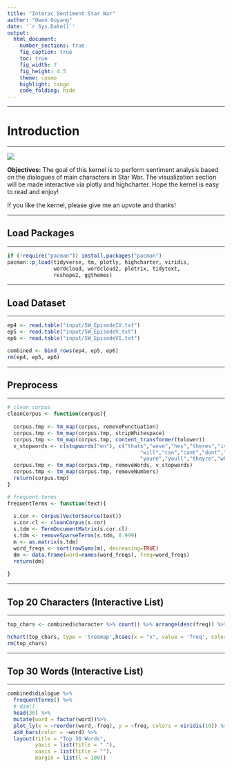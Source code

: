 ```yaml
---
title: "Interac Sentiment Star War"
author: "Owen Ouyang"
date: '`r Sys.Date()`'
output:
  html_document:
    number_sections: true
    fig_caption: true
    toc: true
    fig_width: 7
    fig_height: 4.5
    theme: cosmo
    highlight: tango
    code_folding: hide
---
```


******
# Introduction
******


<img src="https://unsplash.com/photos/x3Km92FjrpY/download?force=true">


**Objectives:** The goal of this kernel is to perform sentiment analysis based on the dialogues of main characters in Star War. The visualization section will be made interactive via plotly and highcharter. Hope the kernel is easy to read and enjoy!


If you like the kernel, please give me an upvote and thanks!


******
## Load Packages
******


```r
if (!require("pacman")) install.packages("pacman")
pacman::p_load(tidyverse, tm, plotly, highcharter, viridis, 
               wordcloud, wordcloud2, plotrix, tidytext,
               reshape2, ggthemes)
```


******
## Load Dataset
******


```r
ep4 <- read.table("input/SW_EpisodeIV.txt")
ep5 <- read.table("input/SW_EpisodeV.txt")
ep6 <- read.table("input/SW_EpisodeVI.txt")

combined <- bind_rows(ep4, ep5, ep6)
rm(ep4, ep5, ep6)

```


******
## Preprocess
******


```r
# clean corpus
cleanCorpus <- function(corpus){
  
  corpus.tmp <- tm_map(corpus, removePunctuation)
  corpus.tmp <- tm_map(corpus.tmp, stripWhitespace)
  corpus.tmp <- tm_map(corpus.tmp, content_transformer(tolower))
  v_stopwords <- c(stopwords("en"), c("thats","weve","hes","theres","ive","im",
                                           "will","can","cant","dont","youve","us",
                                           "youre","youll","theyre","whats","didnt"))
  corpus.tmp <- tm_map(corpus.tmp, removeWords, v_stopwords)
  corpus.tmp <- tm_map(corpus.tmp, removeNumbers)
  return(corpus.tmp)
}

# frequent terms 
frequentTerms <- function(text){
  
  s.cor <- Corpus(VectorSource(text))
  s.cor.cl <- cleanCorpus(s.cor)
  s.tdm <- TermDocumentMatrix(s.cor.cl)
  s.tdm <- removeSparseTerms(s.tdm, 0.999)
  m <- as.matrix(s.tdm)
  word_freqs <- sort(rowSums(m), decreasing=TRUE)
  dm <- data.frame(word=names(word_freqs), freq=word_freqs)
  return(dm)
  
}

```



******
## Top 20 Characters (Interactive List)
******


```r
top_chars <- combined$character %>% count() %>% arrange(desc(freq)) %>% head(20)

hchart(top_chars, type = 'treemap',hcaes(x = "x", value = 'freq', color = 'freq'))
rm(top_chars)
```


******
## Top 30 Words (Interactive List)
******


```r
combined$dialogue %>% 
  frequentTerms() %>% 
  # dim()
  head(30) %>% 
  mutate(word = factor(word))%>% 
  plot_ly(x = ~reorder(word,-freq), y = ~freq, colors = viridis(10)) %>%
  add_bars(color = ~word) %>%
  layout(title = "Top 30 Words", 
         yaxis = list(title = " "), 
         xaxis = list(title = ""), 
         margin = list(l = 100))

```


